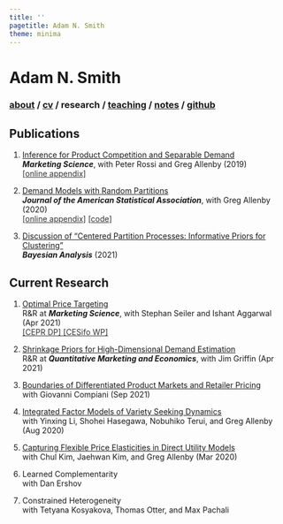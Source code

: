 ```yaml
---
title: ''
pagetitle: Adam N. Smith
theme: minima
---
```


<h1> Adam N. Smith </h1> 

<h3>
[about](index.html) / 
<a href=files/smith-cv.pdf target="_blank">cv</a> /
research /
[teaching](teaching.html) /
[notes](notes.html) /
<a href="https://github.com/adam-n-smith" target="_blank">github</a>
</h3> 

<h2> Publications </h2>

1. [Inference for Product Competition and Separable Demand](files/research/separabledemand.pdf)\
***Marketing Science***, with Peter Rossi and Greg Allenby (2019)\
<a 
href="files/research/separabledemand_appendix.pdf" 
style="color:rgb(51,51,51);">[online appendix]</a>

2. [Demand Models with Random Partitions](files/research/dmrp.pdf)\
***Journal of the American Statistical Association***, with Greg Allenby (2020)\
<a 
href="files/research/dmrp_appendix.pdf" 
style="color:rgb(51,51,51);">[online appendix]</a>
<a 
href="https://github.com/adam-n-smith/demand-models-random-partitions" 
style="color:rgb(51,51,51);">[code]</a>

3. [Discussion of "Centered Partition Processes: Informative Priors for Clustering"](files/research/cp_discussion.pdf)\
***Bayesian Analysis*** (2021)\


<h2> Current Research </h2>

1. [Optimal Price Targeting](https://papers.ssrn.com/sol3/papers.cfm?abstract_id=3822459)\
R&R at ***Marketing Science***, with Stephan Seiler and Ishant Aggarwal (Apr 2021)\
<a 
href="https://cepr.org/active/publications/discussion_papers/dp.php?dpno=16096" 
style="color:rgb(51,51,51);">[CEPR DP]
</a>
<a 
href="https://www.cesifo.org/en/publikationen/2021/working-paper/optimal-price-targeting" 
style="color:rgb(51,51,51);">[CESifo WP]
</a>

2. [Shrinkage Priors for High-Dimensional Demand Estimation](https://papers.ssrn.com/sol3/papers.cfm?abstract_id=3833417)\
R&R at ***Quantitative Marketing and Economics***, with Jim Griffin (Apr 2021)

3. [Boundaries of Differentiated Product Markets and Retailer Pricing](https://papers.ssrn.com/sol3/papers.cfm?abstract_id=3916922)\
with Giovanni Compiani (Sep 2021)

4. [Integrated Factor Models of Variety Seeking Dynamics](files/research/preference_dynamics.pdf) \
with Yinxing Li, Shohei Hasegawa, Nobuhiko Terui, and Greg Allenby (Aug 2020)

5. [Capturing Flexible Price Elasticities in Direct Utility Models](https://papers.ssrn.com/sol3/papers.cfm?abstract_id=3539001)\
with Chul Kim, Jaehwan Kim, and Greg Allenby (Mar 2020)

6. Learned Complementarity\
with Dan Ershov

7. Constrained Heterogeneity\
with Tetyana Kosyakova, Thomas Otter, and Max Pachali

<br>